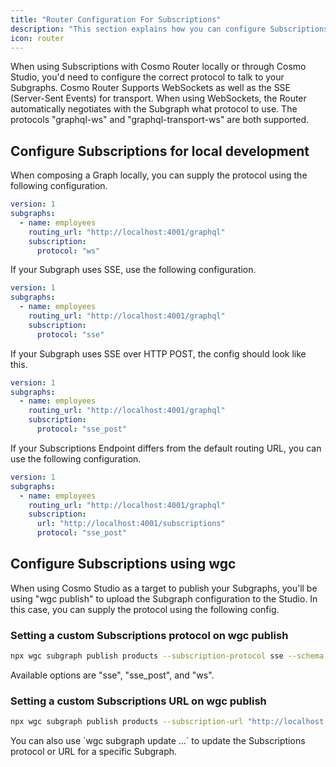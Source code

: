 ```yaml
---
title: "Router Configuration For Subscriptions"
description: "This section explains how you can configure Subscriptions both for local development and using Cosmo Studio."
icon: router
---
```


When using Subscriptions with Cosmo Router locally or through Cosmo Studio, you'd need to configure the correct protocol to talk to your Subgraphs. Cosmo Router Supports WebSockets as well as the SSE (Server-Sent Events) for transport. When using WebSockets, the Router automatically negotiates with the Subgraph what protocol to use. The protocols "graphql-ws" and "graphql-transport-ws" are both supported.

## Configure Subscriptions for local development

When composing a Graph locally, you can supply the protocol using the following configuration.

```yaml
version: 1
subgraphs:
  - name: employees
    routing_url: "http://localhost:4001/graphql"
    subscription:
      protocol: "ws"
```

If your Subgraph uses SSE, use the following configuration.

```yaml
version: 1
subgraphs:
  - name: employees
    routing_url: "http://localhost:4001/graphql"
    subscription:
      protocol: "sse"
```

If your Subgraph uses SSE over HTTP POST, the config should look like this.

```yaml
version: 1
subgraphs:
  - name: employees
    routing_url: "http://localhost:4001/graphql"
    subscription:
      protocol: "sse_post"
```

If your Subscriptions Endpoint differs from the default routing URL, you can use the following configuration.

```yaml
version: 1
subgraphs:
  - name: employees
    routing_url: "http://localhost:4001/graphql"
    subscription:
      url: "http://localhost:4001/subscriptions"
      protocol: "sse_post"
```

## Configure Subscriptions using wgc

When using Cosmo Studio as a target to publish your Subgraphs, you'll be using "wgc publish" to upload the Subgraph configuration to the Studio. In this case, you can supply the protocol using the following config.

### Setting a custom Subscriptions protocol on wgc publish

```bash
npx wgc subgraph publish products --subscription-protocol sse --schema ../demo/subgraphs/products/products.graphql
```

Available options are "sse", "sse\_post", and "ws".

### Setting a custom Subscriptions URL on wgc publish

```bash
npx wgc subgraph publish products --subscription-url "http://localhost:4001/subscriptions" --schema ../demo/subgraphs/products/products.graphql
```

You can also use \`wgc subgraph update ...\` to update the Subscriptions protocol or URL for a specific Subgraph.

